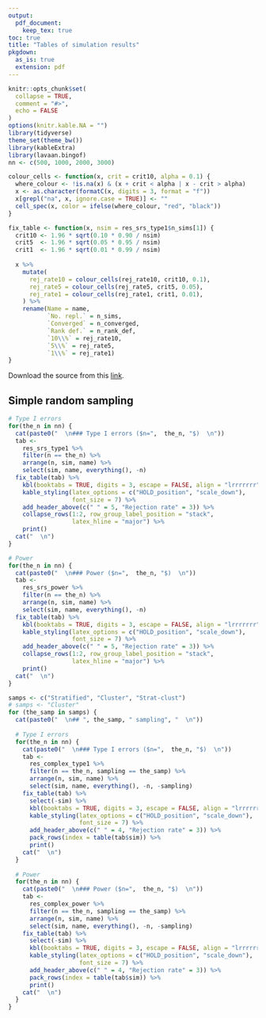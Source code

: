 ```yaml
---
output: 
  pdf_document:
    keep_tex: true
toc: true
title: "Tables of simulation results"
pkgdown:
  as_is: true
  extension: pdf
---
```


```r
knitr::opts_chunk$set(
  collapse = TRUE,
  comment = "#>",
  echo = FALSE
)
options(knitr.kable.NA = "")
library(tidyverse)
theme_set(theme_bw())
library(kableExtra)
library(lavaan.bingof)
nn <- c(500, 1000, 2000, 3000)

colour_cells <- function(x, crit = crit10, alpha = 0.1) {
  where_colour <- !is.na(x) & (x + crit < alpha | x - crit > alpha)
  x <- as.character(formatC(x, digits = 3, format = "f"))
  x[grepl("na", x, ignore.case = TRUE)] <- ""
  cell_spec(x, color = ifelse(where_colour, "red", "black"))
}

fix_table <- function(x, nsim = res_srs_type1$n_sims[1]) {
  crit10 <- 1.96 * sqrt(0.10 * 0.90 / nsim)
  crit5  <- 1.96 * sqrt(0.05 * 0.95 / nsim)
  crit1  <- 1.96 * sqrt(0.01 * 0.99 / nsim)
  
  x %>%
    mutate(
      rej_rate10 = colour_cells(rej_rate10, crit10, 0.1),
      rej_rate5 = colour_cells(rej_rate5, crit5, 0.05),
      rej_rate1 = colour_cells(rej_rate1, crit1, 0.01),
    ) %>%
    rename(Name = name,
           `No. repl.` = n_sims,
           `Converged` = n_converged,
           `Rank def.` = n_rank_def,
           `10\\%` = rej_rate10,
           `5\\%` = rej_rate5,
           `1\\%` = rej_rate1)
}
```

Download the \LaTeX source from this [link](https://raw.githubusercontent.com/haziqj/lavaan.bingof/gh-pages/articles/sim_tables.tex).

## Simple random sampling

```r
# Type I errors
for(the_n in nn) {
  cat(paste0("  \n### Type I errors ($n=",  the_n, "$)  \n"))
  tab <-
    res_srs_type1 %>% 
    filter(n == the_n) %>%
    arrange(n, sim, name) %>%
    select(sim, name, everything(), -n)
  fix_table(tab) %>%
    kbl(booktabs = TRUE, digits = 3, escape = FALSE, align = "lrrrrrrr") %>%
    kable_styling(latex_options = c("HOLD_position", "scale_down"),
                  font_size = 7) %>%
    add_header_above(c(" " = 5, "Rejection rate" = 3)) %>%
    collapse_rows(1:2, row_group_label_position = "stack", 
                  latex_hline = "major") %>%
    print()
  cat("  \n")
}

# Power 
for(the_n in nn) {
  cat(paste0("  \n### Power ($n=",  the_n, "$)  \n"))
  tab <-
    res_srs_power %>% 
    filter(n == the_n) %>%
    arrange(n, sim, name) %>%
    select(sim, name, everything(), -n)
  fix_table(tab) %>%
    kbl(booktabs = TRUE, digits = 3, escape = FALSE, align = "lrrrrrrr") %>%
    kable_styling(latex_options = c("HOLD_position", "scale_down"),
                  font_size = 7) %>%
    add_header_above(c(" " = 5, "Rejection rate" = 3)) %>%
    collapse_rows(1:2, row_group_label_position = "stack", 
                  latex_hline = "major") %>%
    print()
  cat("  \n")
}
```

<!--Complex sampling results-->

```r
samps <- c("Stratified", "Cluster", "Strat-clust")
# samps <- "Cluster"
for (the_samp in samps) {
  cat(paste0("  \n## ", the_samp, " sampling", "  \n"))
  
  # Type I errors
  for(the_n in nn) {
    cat(paste0("  \n### Type I errors ($n=",  the_n, "$)  \n"))
    tab <- 
      res_complex_type1 %>% 
      filter(n == the_n, sampling == the_samp) %>%
      arrange(n, sim, name) %>%
      select(sim, name, everything(), -n, -sampling)
    fix_table(tab) %>%
      select(-sim) %>%
      kbl(booktabs = TRUE, digits = 3, escape = FALSE, align = "lrrrrrr") %>%
      kable_styling(latex_options = c("HOLD_position", "scale_down"),
                    font_size = 7) %>%
      add_header_above(c(" " = 4, "Rejection rate" = 3)) %>%
      pack_rows(index = table(tab$sim)) %>%
      print()
    cat("  \n")
  }
  
  # Power 
  for(the_n in nn) {
    cat(paste0("  \n### Power ($n=",  the_n, "$)  \n"))
    tab <- 
      res_complex_power %>% 
      filter(n == the_n, sampling == the_samp) %>%
      arrange(n, sim, name) %>%
      select(sim, name, everything(), -n, -sampling)
    fix_table(tab) %>%
      select(-sim) %>%
      kbl(booktabs = TRUE, digits = 3, escape = FALSE, align = "lrrrrrr") %>%
      kable_styling(latex_options = c("HOLD_position", "scale_down"),
                    font_size = 7) %>%
      add_header_above(c(" " = 4, "Rejection rate" = 3)) %>%
      pack_rows(index = table(tab$sim)) %>%
      print()
    cat("  \n")
  }
}
```
